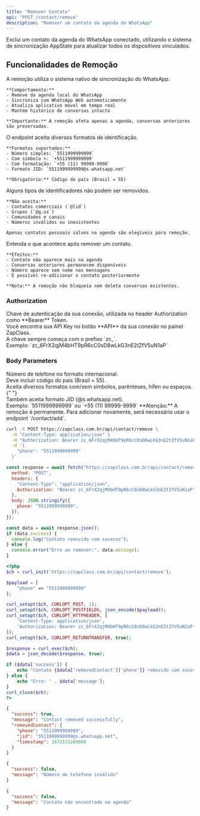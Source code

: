 ```yaml
---
title: "Remover Contato"
api: "POST /contact/remove"
description: "Remover um contato da agenda do WhatsApp"
---
```


Exclui um contato da agenda do WhatsApp conectado, utilizando o sistema de sincronização AppState para atualizar todos os dispositivos vinculados.

## Funcionalidades de Remoção

<AccordionGroup>
  <Accordion title="Sincronização AppState" icon="cloud-arrow-up">
    A remoção utiliza o sistema nativo de sincronização do WhatsApp.

    **Comportamento:**
    - Remove da agenda local do WhatsApp
    - Sincroniza com WhatsApp Web automaticamente
    - Atualiza aplicativo móvel em tempo real
    - Mantém histórico de conversas intacto

    **Importante:** A remoção afeta apenas a agenda, conversas anteriores são preservadas.

  </Accordion>

  <Accordion title="Formatos de Número Aceitos" icon="phone">
    O endpoint aceita diversos formatos de identificação.

    **Formatos suportados:**
    - Número simples: `5511999999999`
    - Com símbolo +: `+5511999999999`
    - Com formatação: `+55 (11) 99999-9999`
    - Formato JID: `5511999999999@s.whatsapp.net`

    **Obrigatório:** Código do país (Brasil = 55)

  </Accordion>

  <Accordion title="Restrições de Tipo" icon="ban">
    Alguns tipos de identificadores não podem ser removidos.

    **Não aceita:**
    - Contatos comerciais (`@lid`)
    - Grupos (`@g.us`)
    - Comunidades e canais
    - Números inválidos ou inexistentes

    Apenas contatos pessoais salvos na agenda são elegíveis para remoção.

  </Accordion>

  <Accordion title="Impacto da Remoção" icon="info-circle">
    Entenda o que acontece após remover um contato.

    **Efeitos:**
    - Contato não aparece mais na agenda
    - Conversas anteriores permanecem disponíveis
    - Número aparece sem nome nas mensagens
    - É possível re-adicionar o contato posteriormente

    **Nota:** A remoção não bloqueia nem deleta conversas existentes.

  </Accordion>
</AccordionGroup>

### Authorization

<ParamField path="api_key" type="string" required>
  Chave de autenticação da sua conexão, utilizada no header Authorization como
  **Bearer** Token. <br />
  Você encontra sua API Key no botão **API** da sua conexão no painel ZapClass. <br />
  A chave sempre começa com o prefixo `zc_`. <br />
  Exemplo: `zc_6FrX2qjM4bHT9pR6cC0sD8wLkG3nE2tZfV5uN1aP`
</ParamField>

### Body Parameters

<ParamField path="phone" type="string" required>
  Número de telefone no formato internacional. <br />
  Deve incluir código do país (Brasil = 55). <br />
  Aceita diversos formatos com/sem símbolos, parênteses, hífen ou espaços.{" "}
  <br />
  Também aceita formato JID (@s.whatsapp.net). <br />
  Exemplo: `5511999999999` ou `+55 (11) 99999-9999`
</ParamField>

<Warning>
  **Atenção:** A remoção é permanente. Para adicionar novamente, será necessário
  usar o endpoint `/contact/add`.
</Warning>

<RequestExample>

```bash cURL
curl -X POST https://zapclass.com.br/api/contact/remove \
  -H "Content-Type: application/json" \
  -H "Authorization: Bearer zc_6FrX2qjM4bHT9pR6cC0sD8wLkG3nE2tZfV5uN1aP" \
  -d '{
    "phone": "5511999999999"
  }'
```

```javascript JavaScript
const response = await fetch("https://zapclass.com.br/api/contact/remove", {
  method: "POST",
  headers: {
    "Content-Type": "application/json",
    Authorization: "Bearer zc_6FrX2qjM4bHT9pR6cC0sD8wLkG3nE2tZfV5uN1aP",
  },
  body: JSON.stringify({
    phone: "5511999999999",
  }),
});

const data = await response.json();
if (data.success) {
  console.log("Contato removido com sucesso");
} else {
  console.error("Erro ao remover:", data.message);
}
```

```php PHP
<?php
$ch = curl_init('https://zapclass.com.br/api/contact/remove');

$payload = [
    "phone" => "5511999999999"
];

curl_setopt($ch, CURLOPT_POST, 1);
curl_setopt($ch, CURLOPT_POSTFIELDS, json_encode($payload));
curl_setopt($ch, CURLOPT_HTTPHEADER, [
    'Content-Type: application/json',
    'Authorization: Bearer zc_6FrX2qjM4bHT9pR6cC0sD8wLkG3nE2tZfV5uN1aP'
]);
curl_setopt($ch, CURLOPT_RETURNTRANSFER, true);

$response = curl_exec($ch);
$data = json_decode($response, true);

if ($data['success']) {
    echo "Contato {$data['removedContact']['phone']} removido com sucesso";
} else {
    echo "Erro: " . $data['message'];
}
curl_close($ch);
?>
```

</RequestExample>

<ResponseExample>

```json 200
{
  "success": true,
  "message": "Contact removed successfully",
  "removedContact": {
    "phone": "5511999999999",
    "jid": "5511999999999@s.whatsapp.net",
    "timestamp": 1672531200000
  }
}
```

```json 400
{
  "success": false,
  "message": "Número de telefone inválido"
}
```

```json 404
{
  "success": false,
  "message": "Contato não encontrado na agenda"
}
```

</ResponseExample>
